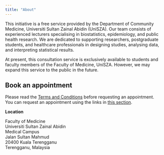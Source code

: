 ```yaml
---
title: "About"
---
```


This initiative is a free service provided by the Department of Community Medicine, Universiti Sultan Zainal Abidin (UniSZA). Our team consists of experienced lecturers specialising in biostatistics, epidemiology, and public health research. We are dedicated to supporting researchers, postgraduate students, and healthcare professionals in designing studies, analysing data, and interpreting statistical results.

At present, this consultation service is exclusively available to students and faculty members of the Faculty of Medicine, UniSZA. However, we may expand this service to the public in the future.

## Book an appointment

Please read the [Terms and Conditions](index.html#terms-and-conditions) before requesting an appointment. You can request an appointment using the links in [this section](index.html#book).

**Location**

Faculty of Medicine\
Universiti Sultan Zainal Abidin\
Medical Campus\
Jalan Sultan Mahmud\
20400 Kuala Terengganu\
Terengganu, Malaysia
